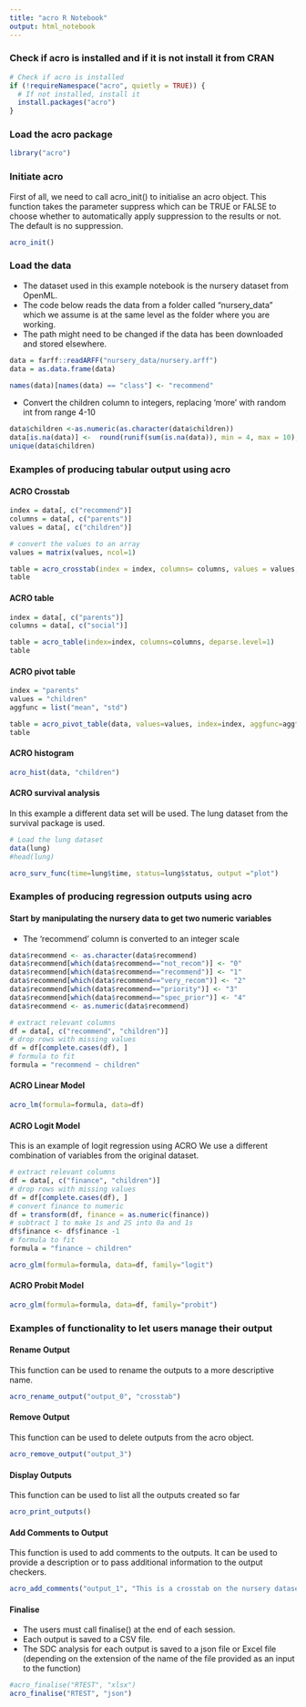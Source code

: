 ```yaml
---
title: "acro R Notebook"
output: html_notebook
---
```

### Check if acro is installed and if it is not install it from CRAN

```r
# Check if acro is installed
if (!requireNamespace("acro", quietly = TRUE)) {
  # If not installed, install it
  install.packages("acro")
}
```

### Load the acro package

```r
library("acro")
```

### Initiate acro
First of all, we need to call acro_init() to initialise an acro object. This function takes the parameter suppress which can be TRUE or FALSE to choose whether to automatically apply suppression to the results or not. The default is no suppression.
```r
acro_init()
```

### Load the data
- The dataset used in this example notebook is the nursery dataset from OpenML.  
- The code below reads the data from a folder called "nursery_data" which we assume is at the same level as the folder where you are working.  
- The path might need to be changed if the data has been downloaded and stored elsewhere.
```r
data = farff::readARFF("nursery_data/nursery.arff")
data = as.data.frame(data)

names(data)[names(data) == "class"] <- "recommend"
```

- Convert the children column to integers, replacing 'more' with random int from range 4-10

```r
data$children <-as.numeric(as.character(data$children))
data[is.na(data)] <-  round(runif(sum(is.na(data)), min = 4, max = 10),0)
unique(data$children)
```

### Examples of producing tabular output using acro

#### ACRO Crosstab

```r
index = data[, c("recommend")]
columns = data[, c("parents")]
values = data[, c("children")]

# convert the values to an array
values = matrix(values, ncol=1)

table = acro_crosstab(index = index, columns= columns, values = values,  aggfunc = "sum")
table
```

#### ACRO table

```r
index = data[, c("parents")]
columns = data[, c("social")]

table = acro_table(index=index, columns=columns, deparse.level=1)
table
```

#### ACRO pivot table

```r
index = "parents"
values = "children"
aggfunc = list("mean", "std")

table = acro_pivot_table(data, values=values, index=index, aggfunc=aggfunc)
table
```
#### ACRO histogram

```r
acro_hist(data, "children")
```

#### ACRO survival analysis
In this example a different data set will be used. The lung dataset from the survival package is used.

```r
# Load the lung dataset
data(lung)
#head(lung)

acro_surv_func(time=lung$time, status=lung$status, output ="plot")
```

### Examples of producing regression outputs using acro

#### Start by manipulating the nursery data to get two numeric variables

-   The 'recommend' column is converted to an integer scale

```r
data$recommend <- as.character(data$recommend)
data$recommend[which(data$recommend=="not_recom")] <- "0"
data$recommend[which(data$recommend=="recommend")] <- "1"
data$recommend[which(data$recommend=="very_recom")] <- "2"
data$recommend[which(data$recommend=="priority")] <- "3"
data$recommend[which(data$recommend=="spec_prior")] <- "4"
data$recommend <- as.numeric(data$recommend)
```

```r
# extract relevant columns
df = data[, c("recommend", "children")]
# drop rows with missing values
df = df[complete.cases(df), ]
# formula to fit
formula = "recommend ~ children"
```

#### ACRO Linear Model

```r
acro_lm(formula=formula, data=df)
```

#### ACRO Logit Model
This is an example of logit regression using ACRO
We use a different combination of variables from the original dataset.

```r
# extract relevant columns
df = data[, c("finance", "children")]
# drop rows with missing values
df = df[complete.cases(df), ]
# convert finance to numeric
df = transform(df, finance = as.numeric(finance))
# subtract 1 to make 1s and 2S into 0a and 1s
df$finance <- df$finance -1
# formula to fit
formula = "finance ~ children"
```

```r
acro_glm(formula=formula, data=df, family="logit")
```

#### ACRO Probit Model

```r
acro_glm(formula=formula, data=df, family="probit")
```

### Examples of functionality to let users manage their output

#### Rename Output
This function can be used to rename the outputs to a more descriptive name.

```r
acro_rename_output("output_0", "crosstab")
```

#### Remove Output
This function can be used to delete outputs from the acro object.

```r
acro_remove_output("output_3")
```

#### Display Outputs
This function can be used to list all the outputs created so far

```r
acro_print_outputs()
```

#### Add Comments to Output
This function is used to add comments to the outputs. It can be used to provide a description or to pass additional information to the output checkers.

```r
acro_add_comments("output_1", "This is a crosstab on the nursery dataset.")
```

#### Finalise
- The users must call finalise() at the end of each session.  
- Each output is saved to a CSV file.    
- The SDC analysis for each output is saved to a json file or Excel file  
  (depending on the extension of the name of the file provided as an input to the function)

```r
#acro_finalise("RTEST", "xlsx")
acro_finalise("RTEST", "json")
```
